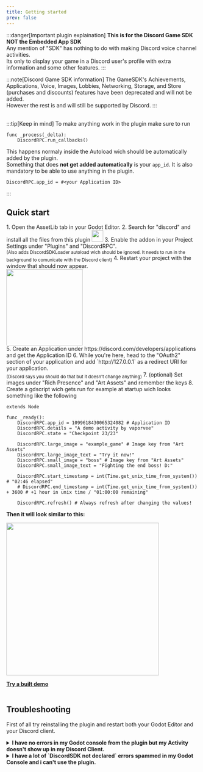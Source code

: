 ```yaml
---
title: Getting started
prev: false
---
```


:::danger[Important plugin explaination]
**This is for the Discord Game SDK NOT the Embedded App SDK** <br/>
Any mention of "SDK" has nothing to do with making Discord voice channel activities. <br/>
Its only to display your game in a Discord user's profile with extra information and some other features.
:::

:::note[Discord Game SDK information]
The GameSDK's Achievements, Applications, Voice, Images, Lobbies, Networking, Storage, and Store (purchases and discounts) features have been deprecated and will not be added. <br /> However the rest is and will still be supported by Discord.
:::

<br/>
:::tip[Keep in mind]
To make anything work in the plugin make sure to run

 ```gdscript
 func _process(_delta):
     DiscordRPC.run_callbacks()
 ```

 This happens normaly inside the Autoload wich should be automatically added by the plugin. <br />
 Something that does **not get added automatically** is your `app_id`. It is also mandatory to be able to use anything in the plugin.

 ```gdscript
 DiscordRPC.app_id = #<your Application ID>
 ```
:::

## Quick start

<Steps>
1. Open the AssetLib tab in your Godot Editor. 
2. Search for "discord" and install all the files from this plugin <img width="30px" src="https://raw.githubusercontent.com/vaporvee/discord-rpc-godot/main/project/assets/Logo_V2_Clyde.png"/>
3. Enable the addon in your Project Settings under "Plugins" and "DiscordRPC". <br /><sub>(Also adds DiscordSDKLoader autoload wich should be ignored. It needs to run in the background to comunicate with the Discord client)</sub>
4. Restart your project with the window that should now appear. <br /><img src="https://github.com/vaporvee/discord-rpc-godot/assets/80621863/620d90aa-6e76-4a80-980e-c8c57d8cfa58" width="200px" /><br />
5. Create an Application under https://discord.com/developers/applications and get the Application ID
6. While you're here, head to the "OAuth2" section of your application and add `http://127.0.0.1` as a redirect URI for your application.<br /><sub>(Discord says you should do that but it doesn't change anything)</sub>
7. (optional) Set images under "Rich Presence" and "Art Assets" and remember the keys
8. Create a gdscript wich gets run for example at startup wich looks something like the following
</Steps>

```gdscript
extends Node

func _ready():
	DiscordRPC.app_id = 1099618430065324082 # Application ID
	DiscordRPC.details = "A demo activity by vaporvee"
	DiscordRPC.state = "Checkpoint 23/23"

	DiscordRPC.large_image = "example_game" # Image key from "Art Assets"
	DiscordRPC.large_image_text = "Try it now!"
	DiscordRPC.small_image = "boss" # Image key from "Art Assets"
	DiscordRPC.small_image_text = "Fighting the end boss! D:"

	DiscordRPC.start_timestamp = int(Time.get_unix_time_from_system()) # "02:46 elapsed"
	# DiscordRPC.end_timestamp = int(Time.get_unix_time_from_system()) + 3600 # +1 hour in unix time / "01:00:00 remaining"

	DiscordRPC.refresh() # Always refresh after changing the values!
```

**Then it will look similar to this:**

<img width="400px" src="https://raw.githubusercontent.com/vaporvee/discord-rpc-godot/main/project/assets/ActivityPreview.svg" />

[**Try a built demo**](https://github.com/vaporvee/discord-rpc-godot/releases/latest/download/Demo-Export.zip)<br /><br />

## Troubleshooting
First of all try reinstalling the plugin and restart both your Godot Editor and your Discord client.
<details><summary><b>I have no errors in my Godot console from the plugin but my Activity doesn't show up in my Discord Client.</b></summary>Make sure a `DiscordSDK.run_callbacks()` function runs in a `_process(delta)` function. This should happen in the Autoload added by the plugin. If it still doesn't help, try the Demo above. If still nothing appears in your Discord profile card, you have to reset the depending settings in you Discord or reinstall it.</details>
<details>
<summary><b>I have a lot of `DiscordSDK not declared` errors spammed in my Godot Console and i can't use the plugin.</b></summary> Make sure the plugin is actually enabled. Then the plugin should work and after the second restart you shouldn't get any errors from the plugin. But if it still gives you the errors delete this `.gdignore` file in your file explorer (will not be shown in the Godot Editor)
<FileTree>
- …
- addons
  - discord-rpc-godot
	- bin
      - **.gdignore**
  	- …
- icon.svg
</FileTree>
and restart the editor manually.
</details>